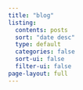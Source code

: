 ```yaml
---
title: "blog"
listing:
  contents: posts
  sort: "date desc"
  type: default
  categories: false
  sort-ui: false
  filter-ui: false
page-layout: full
---
```


